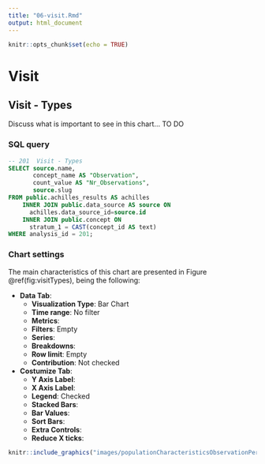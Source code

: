 ```yaml
---
title: "06-visit.Rmd"
output: html_document
---
```


```r
knitr::opts_chunk$set(echo = TRUE)
```

# Visit

## Visit - Types

Discuss what is important to see in this chart... TO DO

### SQL query

```sql
-- 201  Visit - Types
SELECT source.name, 
       concept_name AS "Observation", 
       count_value AS "Nr_Observations",
       source.slug
FROM public.achilles_results AS achilles 
	INNER JOIN public.data_source AS source ON 
	  achilles.data_source_id=source.id
	INNER JOIN public.concept ON 
	  stratum_1 = CAST(concept_id AS text)
WHERE analysis_id = 201;
```

### Chart settings

The main characteristics of this chart are presented in Figure \@ref(fig:visitTypes), being the following:

- **Data Tab**:
    - **Visualization Type**: Bar Chart
    - **Time range**: No filter
    - **Metrics**:
    - **Filters**: Empty
    - **Series**:
    - **Breakdowns**:
    - **Row limit**: Empty
    - **Contribution**: Not checked
- **Costumize Tab**:
    - **Y Axis Label**: 
    - **X Axis Label**: 
    - **Legend**: Checked
    - **Stacked Bars**:
    - **Bar Values**:
    - **Sort Bars**:
    - **Extra Controls**:
    - **Reduce X ticks**:

```r
knitr::include_graphics("images/populationCharacteristicsObservationPeriodStartDates.png")
```

